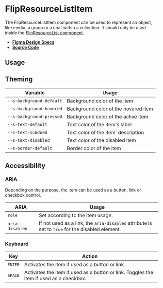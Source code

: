 
<Meta title="Components/FlipResourceListItem" />

# FlipResourceListItem

The FlipResourceListItem component can be used to represent an object, like
media, a group or a chat within a collection. It should only be used inside the
[FlipResourceList component](?path=/docs/components-flipresourcelist--flip-resource-list).

- **[Figma Design Specs](https://www.figma.com/file/iRHiAFsHxnzux8gQ9EjlZe/Flip-Components?node-id=236%3A5240)**
- **[Source Code](https://github.com/flip-corp/swirl/tree/main/packages/swirl-components/src/components/flip-resource-list-item)**

## Usage

<Canvas withSource="open">
  <Story id="components-flipresourcelistitem--flip-resource-list-item" />
</Canvas>

<ArgsTable story="." />

## Theming

| Variable                 | Usage                                |
| ------------------------ | ------------------------------------ |
| `--s-background-default` | Background color of the item         |
| `--s-background-hovered` | Background color of the hovered item |
| `--s-background-pressed` | Background color of the active item  |
| `--s-text-default`       | Text color of the item's label       |
| `--s-text-subdued`       | Text color of the item' description  |
| `--s-text-disabled`      | Text color of the disabled item      |
| `--s-border-default`     | Border color of the item             |

## Accessibility

### ARIA

Depending on the purpose, the item can be used as a button, link or checkbox
control.

| ARIA            | Usage                                                                                           |
| --------------- | ----------------------------------------------------------------------------------------------- |
| `role`          | Set according to the item usage.                                                                |
| `aria-disabled` | If not used as a link, the `aria-disabled` attribute is set to `true` for the disabled element. |

### Keyboard

| Key              | Action                                                                                  |
| ---------------- | --------------------------------------------------------------------------------------- |
| <kbd>ENTER</kbd> | Activates the item if used as a button or link.                                         |
| <kbd>SPACE</kbd> | Activates the item if used as a button or link. Toggles the item if used as a checkbox. |

